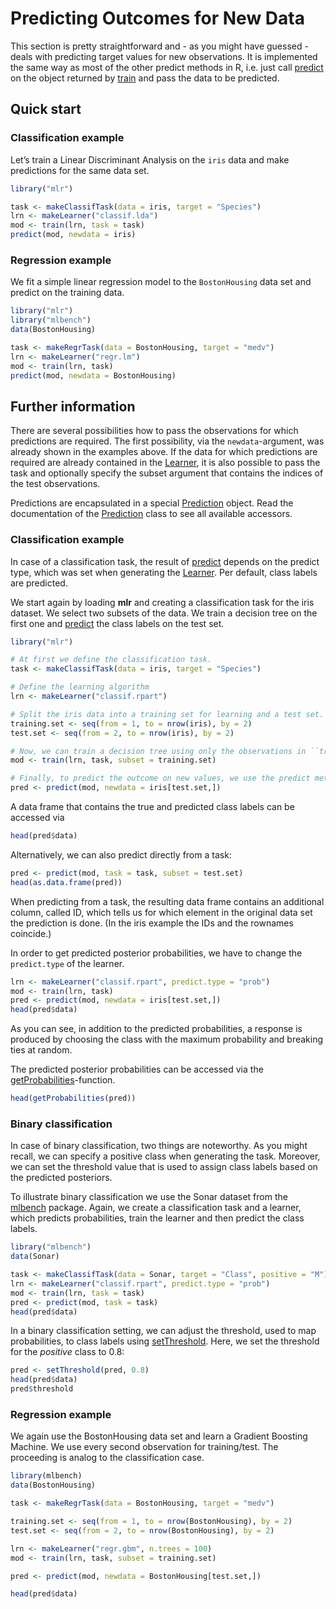 Predicting Outcomes for New Data
================================

This section is pretty straightforward and - as you might have guessed
- deals with predicting target values for new observations. It is
implemented the same way as most of the other predict methods in R, i.e. just 
call [predict](http://berndbischl.github.io/mlr/man/predict.WrappedModel.html) on the object returned by [train](http://berndbischl.github.io/mlr/man/train.html) and pass the data to be predicted.


Quick start
-----------

### Classification example

Let's train a Linear Discriminant Analysis on the ``iris`` data and make predictions 
for the same data set.

```r
library("mlr")

task <- makeClassifTask(data = iris, target = "Species")
lrn <- makeLearner("classif.lda")
mod <- train(lrn, task = task)
predict(mod, newdata = iris)
``` 


### Regression example

We fit a simple linear regression model to the ``BostonHousing`` data set and predict
on the training data.

```r
library("mlr")
library("mlbench")
data(BostonHousing)

task <- makeRegrTask(data = BostonHousing, target = "medv")
lrn <- makeLearner("regr.lm")
mod <- train(lrn, task)
predict(mod, newdata = BostonHousing)
```


Further information
-------------------

There are several possibilities how to pass the observations for which 
predictions are required.
The first possibility, via the ``newdata``-argument, was already shown in the 
examples above.
If the data for which predictions are required are already contained in 
the [Learner](http://berndbischl.github.io/mlr/man/makeLearner.html), it is also possible to pass the task and optionally specify 
the subset argument that contains the indices of the test observations.

Predictions are encapsulated in a special [Prediction](http://berndbischl.github.io/mlr/man/Prediction.html) object. Read the
documentation of the [Prediction](http://berndbischl.github.io/mlr/man/Prediction.html) class to see all available
accessors.


### Classification example

In case of a classification task, the result of [predict](http://berndbischl.github.io/mlr/man/predict.WrappedModel.html) depends on 
the predict type, which was set when generating the [Learner](http://berndbischl.github.io/mlr/man/makeLearner.html). Per default, 
class labels are predicted.

We start again by loading **mlr** and creating a classification task for the 
iris dataset. We select two subsets of the data. We train a decision tree on the
first one and [predict](http://berndbischl.github.io/mlr/man/predict.WrappedModel.html) the class labels on the test set.

```r
library("mlr")

# At first we define the classification task.
task <- makeClassifTask(data = iris, target = "Species")

# Define the learning algorithm
lrn <- makeLearner("classif.rpart")

# Split the iris data into a training set for learning and a test set.
training.set <- seq(from = 1, to = nrow(iris), by = 2)
test.set <- seq(from = 2, to = nrow(iris), by = 2)

# Now, we can train a decision tree using only the observations in ``train.set``:
mod <- train(lrn, task, subset = training.set)

# Finally, to predict the outcome on new values, we use the predict method:
pred <- predict(mod, newdata = iris[test.set,])
``` 

A data frame that contains the true and predicted class labels can be accessed via

```r
head(pred$data)
```

Alternatively, we can also predict directly from a task:

```r
pred <- predict(mod, task = task, subset = test.set)
head(as.data.frame(pred))
``` 

When predicting from a task, the resulting data frame contains an additional column, 
called ID, which tells us for which element in the original data set the prediction 
is done. 
(In the iris example the IDs and the rownames coincide.)

In order to get predicted posterior probabilities, we have to change the ``predict.type``
of the learner.

```r
lrn <- makeLearner("classif.rpart", predict.type = "prob")
mod <- train(lrn, task)
pred <- predict(mod, newdata = iris[test.set,])
head(pred$data)
``` 

As you can see, in addition to the predicted probabilities, a response
is produced by choosing the class with the maximum probability and
breaking ties at random.

The predicted posterior probabilities can be accessed via the [getProbabilities](http://berndbischl.github.io/mlr/man/getProbabilities.html)-function.

```r
head(getProbabilities(pred))
``` 


### Binary classification

In case of binary classification, two things are noteworthy. As you might recall, 
we can specify a positive class when generating the task. Moreover, we can set the
threshold value that is used to assign class labels based on the predicted 
posteriors.

To illustrate binary classification we use the Sonar dataset from the
[mlbench](http://cran.r-project.org/web/packages/mlbench/index.html) package. Again, we create a classification task and a learner, which 
predicts probabilities, train the learner and then predict the class labels.


```r
library("mlbench")
data(Sonar)

task <- makeClassifTask(data = Sonar, target = "Class", positive = "M")
lrn <- makeLearner("classif.rpart", predict.type = "prob")
mod <- train(lrn, task = task)
pred <- predict(mod, task = task)
head(pred$data)
``` 

In a binary classification setting, we can adjust the threshold, used
to map probabilities, to class labels using [setThreshold](http://berndbischl.github.io/mlr/man/setThreshold.html). Here, we set
the threshold for the *positive* class to 0.8:

```r
pred <- setThreshold(pred, 0.8)
head(pred$data)
pred$threshold
```


### Regression example

We again use the BostonHousing data set and learn a Gradient Boosting
Machine. We use every second observation for training/test. The
proceeding is analog to the classification case.

```r
library(mlbench)
data(BostonHousing)

task <- makeRegrTask(data = BostonHousing, target = "medv")

training.set <- seq(from = 1, to = nrow(BostonHousing), by = 2)
test.set <- seq(from = 2, to = nrow(BostonHousing), by = 2)

lrn <- makeLearner("regr.gbm", n.trees = 100)
mod <- train(lrn, task, subset = training.set) 

pred <- predict(mod, newdata = BostonHousing[test.set,])

head(pred$data)
```

